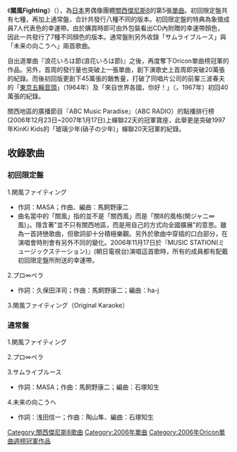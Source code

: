 {{expand|time=2010-04-15T13:13:51+00:00}}
{{Infobox song
| name      = 關風Fighting<br />{{lang|ja|関風ファイティング}}
| type      = single
| artist    = [[關西傑尼斯8|關西傑尼斯8]]
| released  = 2006年12月13日
| genre     = [[J-POP|J-POP]]（[[演歌・歌謠曲|演歌・歌謠曲]]）
| length    = 13分34（初回限定盤）<br/>17分55秒（通常盤）
| label     = [[TEICHIKU_ENTERTAINMENT|TEICHIKU ENTERTAINMENT]]
<!-- 未知參數 | reviews     = * CDJournal.com [http://www.cdjournal.com/main/cd/disc.php?dno=4106050014 link] -->
| chart_position = * 單曲週榜第1名（[[Oricon|Oricon]]）
* 2006年12月單曲月榜第3名（Oricon）
* 2007年度年榜第9名（Oricon）
| certification  = * 白金唱片（[[日本唱片業協會|日本唱片業協會]]）
| prev_title = [[∞SAKA_OBACHAN_ROCK／大阪ROMANESUKU|∞SAKA OBACHAN ROCK／大阪ROMANESUKU]]
| prev_year  = 2006
| next_title = [[ZUKKOKE男道|ZUKKOKE男道]]
| next_year  = 2007
}}
《'''關風Fighting'''》（{{lang|ja|'''関風ファイティング'''}}），為[[日本|日本]]男偶像團體[[關西傑尼斯8|關西傑尼斯8]]的第5張[[單曲|單曲]]。初回限定盤共有七種，再加上通常盤，合計共發行八種不同的版本。初回限定盤的特典為象徵成員7人代表色的幸運帶。由於購買時即可由外包裝看出CD內附贈的幸運帶顏色，因此一共發行了7種不同顏色的版本。通常盤則另外收錄「サムライブルース」與「未来の向こうへ」兩首歌曲。

自出道單曲『浪花いろは節(浪花いろは節)』之後，再度奪下Oricon單曲榜冠軍的作品。另外，首周的發行量也突破上一張單曲，創下演歌史上首周即突破20萬張的紀錄。而後初回版更創下45萬張的銷售量，打破了同唱片公司的前輩三波春夫的「[[東京五輪音頭|東京五輪音頭]]」（1964年）及「來自世界各國，你好！」（{{lang|ja|世界の国からこんにちは}}，1967年）初回40萬張的紀錄。

關西地區的廣播節目『ABC Music Paradise』（ABC RADIO）的點播排行榜(2006年12月23日~2007年1月17日)上蟬聯22天的冠軍寶座，此舉更是突破1997年KinKi Kids的「玻璃少年(硝子の少年)」蟬聯20天冠軍的紀錄。

==收錄歌曲==
===初回限定盤===
1.関風ファイティング 
*作詞：MASA；作曲、編曲：馬飼野康二
*曲名當中的「關風」指的並不是「關西風」而是「關8的風格(関ジャニ∞風)」。隱含著"並不只有關西地區，而是用自己的方式向全國擴展"的意思。雖為一首詩戀歌曲，但歌詞卻十分積極樂觀。另外於歌曲中穿插的口白部分，在演唱會時則會有另外不同的變化。2006年11月17日於『MUSIC STATION(ミュージックステーション)』(朝日電視台)演唱這首歌時，所有的成員都有配戴初回限定盤所附送的幸運帶。

2.プロ∞ペラ 
*作詞：久保田洋司；作曲：馬飼野康二；編曲：ha-j

3.関風ファイティング（Original Karaoke）

===通常盤===
1.関風ファイティング

2.プロ∞ペラ

3.サムライブルース 
*作詞：MASA；作曲：馬飼野康二；編曲：石塚知生
4.未来の向こうへ 
*作詞：浅田信一；作曲：陶山隼、編曲：石塚知生

{{關西傑尼斯8}}
{{Oricon單曲週榜冠軍 (2006年)|2006年12月25日}}

{{DEFAULTSORT:Kanfuu Fighting}}
[[Category:關西傑尼斯8歌曲|Category:關西傑尼斯8歌曲]]
[[Category:2006年單曲|Category:2006年單曲]]
[[Category:2006年Oricon單曲週榜冠軍作品|Category:2006年Oricon單曲週榜冠軍作品]]